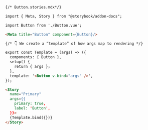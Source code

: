 ```md
{/* Button.stories.mdx*/}

import { Meta, Story } from "@storybook/addon-docs";

import Button from './Button.vue';

<Meta title="Button" component={Button}/>

{/* 👇 We create a “template” of how args map to rendering */}

export const Template = (args) => ({
  components: { Button },
  setup() {
    return { args };
  },
  template: '<Button v-bind="args" />',
});

<Story
  name="Primary"
  args={{
    primary: true,
    label: 'Button',
  }}>
  {Template.bind({})}
</Story>
```